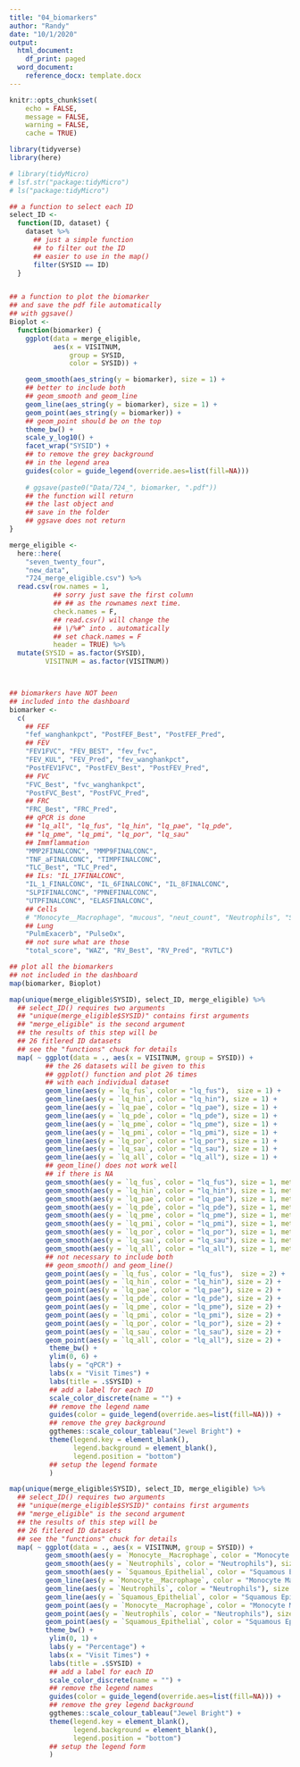 ---
title: "04_biomarkers"
author: "Randy"
date: "10/1/2020"
output:
  html_document:
    df_print: paged
  word_document:
    reference_docx: template.docx
---

```{r "setup", include=FALSE}
knitr::opts_chunk$set(
	echo = FALSE,
	message = FALSE,
	warning = FALSE,
	cache = TRUE)

```

```{r "import the packages", include=FALSE}
library(tidyverse)
library(here)

# library(tidyMicro)
# lsf.str("package:tidyMicro")
# ls("package:tidyMicro")
```


```{r "functions"}
## a function to select each ID
select_ID <-
  function(ID, dataset) {
    dataset %>%
      ## just a simple function
      ## to filter out the ID
      ## easier to use in the map()
      filter(SYSID == ID)
  }


## a function to plot the biomarker
## and save the pdf file automatically
## with ggsave()
Bioplot <- 
  function(biomarker) {
    ggplot(data = merge_eligible, 
           aes(x = VISITNUM,  
               group = SYSID, 
               color = SYSID)) +

    geom_smooth(aes_string(y = biomarker), size = 1) +
    ## better to include both 
    ## geom_smooth and geom_line
    geom_line(aes_string(y = biomarker), size = 1) +
    geom_point(aes_string(y = biomarker)) +
    ## geom_point should be on the top
    theme_bw() +
    scale_y_log10() +
    facet_wrap("SYSID") +
    ## to remove the grey background 
    ## in the legend area
    guides(color = guide_legend(override.aes=list(fill=NA)))
  
    # ggsave(paste0("Data/724_", biomarker, ".pdf"))
    ## the function will return
    ## the last object and 
    ## save in the folder
    ## ggsave does not return
}
```


```{r "import the dataset"}
merge_eligible <-
  here::here(
    "seven_twenty_four",
    "new_data",
    "724_merge_eligible.csv") %>%
  read.csv(row.names = 1,
           ## sorry just save the first column
           ## ## as the rownames next time.
           check.names = F,
           ## read.csv() will change the
           ## \/%#^ into . automatically
           ## set chack.names = F
           header = TRUE) %>%
  mutate(SYSID = as.factor(SYSID),
         VISITNUM = as.factor(VISITNUM))



## biomarkers have NOT been
## included into the dashboard
biomarker <- 
  c(
    ## FEF
    "fef_wanghankpct", "PostFEF_Best", "PostFEF_Pred",
    ## FEV
    "FEV1FVC", "FEV_BEST", "fev_fvc",
    "FEV_KUL", "FEV_Pred", "fev_wanghankpct",
    "PostFEV1FVC", "PostFEV_Best", "PostFEV_Pred",
    ## FVC
    "FVC_Best", "fvc_wanghankpct", 
    "PostFVC_Best", "PostFVC_Pred",
    ## FRC
    "FRC_Best", "FRC_Pred",
    ## qPCR is done
    ## "lq_all", "lq_fus", "lq_hin", "lq_pae", "lq_pde",
    ## "lq_pme", "lq_pmi", "lq_por", "lq_sau"
    ## Immflammation
    "MMP2FINALCONC", "MMP9FINALCONC", 
    "TNF_aFINALCONC", "TIMPFINALCONC",
    "TLC_Best", "TLC_Pred",
    ## ILs: "IL_17FINALCONC",
    "IL_1_FINALCONC", "IL_6FINALCONC", "IL_8FINALCONC",
    "SLPIFINALCONC", "PMNEFINALCONC", 
    "UTPFINALCONC", "ELASFINALCONC",
    ## Cells
    # "Monocyte__Macrophage", "mucous", "neut_count", "Neutrophils", "Squamous_Epithelial"
    ## Lung
    "PulmExacerb", "PulseOx",
    ## not sure what are those
    "total_score", "WAZ", "RV_Best", "RV_Pred", "RVTLC")

```


```{r "biomarker plots", fig.height=10, fig.width=10, message=FALSE, warning=FALSE, include=FALSE, paged.print=FALSE}

## plot all the biomarkers
## not included in the dashboard
map(biomarker, Bioplot)

```

```{r "qpcr plots", fig.height=4, fig.width=6, message=FALSE, warning=FALSE}
map(unique(merge_eligible$SYSID), select_ID, merge_eligible) %>%
  ## select_ID() requires two arguments
  ## "unique(merge_eligible$SYSID)" contains first arguments
  ## "merge_eligible" is the second argument 
  ## the results of this step will be 
  ## 26 fitlered ID datasets
  ## see the "functions" chuck for details
  map( ~ ggplot(data = ., aes(x = VISITNUM, group = SYSID)) +
         ## the 26 datasets will be given to this 
         ## ggplot() function and plot 26 times
         ## with each individual dataset
         geom_line(aes(y = `lq_fus`, color = "lq_fus"),  size = 1) +
         geom_line(aes(y = `lq_hin`, color = "lq_hin"), size = 1) +
         geom_line(aes(y = `lq_pae`, color = "lq_pae"), size = 1) +
         geom_line(aes(y = `lq_pde`, color = "lq_pde"), size = 1) +
         geom_line(aes(y = `lq_pme`, color = "lq_pme"), size = 1) +
         geom_line(aes(y = `lq_pmi`, color = "lq_pmi"), size = 1) +
         geom_line(aes(y = `lq_por`, color = "lq_por"), size = 1) +
         geom_line(aes(y = `lq_sau`, color = "lq_sau"), size = 1) +
         geom_line(aes(y = `lq_all`, color = "lq_all"), size = 1) +
         ## geom_line() does not work well
         ## if there is NA
         geom_smooth(aes(y = `lq_fus`, color = "lq_fus"), size = 1, method = 'loess') +
         geom_smooth(aes(y = `lq_hin`, color = "lq_hin"), size = 1, method = 'loess') +
         geom_smooth(aes(y = `lq_pae`, color = "lq_pae"), size = 1, method = 'loess') +
         geom_smooth(aes(y = `lq_pde`, color = "lq_pde"), size = 1, method = 'loess') +
         geom_smooth(aes(y = `lq_pme`, color = "lq_pme"), size = 1, method = 'loess') +
         geom_smooth(aes(y = `lq_pmi`, color = "lq_pmi"), size = 1, method = 'loess') +
         geom_smooth(aes(y = `lq_por`, color = "lq_por"), size = 1, method = 'loess') +
         geom_smooth(aes(y = `lq_sau`, color = "lq_sau"), size = 1, method = 'loess') +
         geom_smooth(aes(y = `lq_all`, color = "lq_all"), size = 1, method = 'loess') +
         ## not necessary to include both 
         ## geom_smooth() and geom_line()
         geom_point(aes(y = `lq_fus`, color = "lq_fus"),  size = 2) +
         geom_point(aes(y = `lq_hin`, color = "lq_hin"), size = 2) +
         geom_point(aes(y = `lq_pae`, color = "lq_pae"), size = 2) +
         geom_point(aes(y = `lq_pde`, color = "lq_pde"), size = 2) +
         geom_point(aes(y = `lq_pme`, color = "lq_pme"), size = 2) +
         geom_point(aes(y = `lq_pmi`, color = "lq_pmi"), size = 2) +
         geom_point(aes(y = `lq_por`, color = "lq_por"), size = 2) +
         geom_point(aes(y = `lq_sau`, color = "lq_sau"), size = 2) +
         geom_point(aes(y = `lq_all`, color = "lq_all"), size = 2) +
          theme_bw() +
          ylim(0, 6) +
          labs(y = "qPCR") +
          labs(x = "Visit Times") +
          labs(title = .$SYSID) +
          ## add a label for each ID
          scale_color_discrete(name = "") +
          ## remove the legend name
          guides(color = guide_legend(override.aes=list(fill=NA))) +
          ## remove the grey background
          ggthemes::scale_colour_tableau("Jewel Bright") +
          theme(legend.key = element_blank(),
                legend.background = element_blank(),
                legend.position = "bottom")
          ## setup the legend formate
          )

```

```{r "cell plots", fig.height=4, fig.width=6, message=FALSE, warning=FALSE}
map(unique(merge_eligible$SYSID), select_ID, merge_eligible) %>%
  ## select_ID() requires two arguments
  ## "unique(merge_eligible$SYSID)" contains first arguments
  ## "merge_eligible" is the second argument 
  ## the results of this step will be 
  ## 26 fitlered ID datasets
  ## see the "functions" chuck for details
  map( ~ ggplot(data = ., aes(x = VISITNUM, group = SYSID)) +
         geom_smooth(aes(y = `Monocyte__Macrophage`, color = "Monocyte Macrophage"),  size = 1) +
         geom_smooth(aes(y = `Neutrophils`, color = "Neutrophils"), size = 1) +
         geom_smooth(aes(y = `Squamous_Epithelial`, color = "Squamous Epithelial"), size = 1) +
         geom_line(aes(y = `Monocyte__Macrophage`, color = "Monocyte Macrophage"),  size = 1) +
         geom_line(aes(y = `Neutrophils`, color = "Neutrophils"), size = 1) +
         geom_line(aes(y = `Squamous_Epithelial`, color = "Squamous Epithelial"), size = 1) +
         geom_point(aes(y = `Monocyte__Macrophage`, color = "Monocyte Macrophage"), size = 2) +
         geom_point(aes(y = `Neutrophils`, color = "Neutrophils"), size = 2) +
         geom_point(aes(y = `Squamous_Epithelial`, color = "Squamous Epithelial"), size = 2) +
         theme_bw() +
          ylim(0, 1) +
          labs(y = "Percentage") +
          labs(x = "Visit Times") +
          labs(title = .$SYSID) +
          ## add a label for each ID
          scale_color_discrete(name = "") +
          ## remove the legend names
          guides(color = guide_legend(override.aes=list(fill=NA))) +
          ## remove the grey legend background 
          ggthemes::scale_colour_tableau("Jewel Bright") +
          theme(legend.key = element_blank(),
                legend.background = element_blank(),
                legend.position = "bottom")
          ## setup the legend form
          )

```

